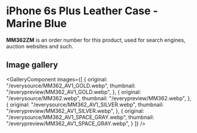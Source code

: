 
# iPhone 6s Plus Leather Case - Marine Blue

<Callout type='info' emoji='👉🏻'>**MM362ZM** is an order number for this product, used for search engines, auction websites and such.</Callout>

## Image gallery

<GalleryComponent
    images={[
      {
        original: "/everysource/MM362_AV1_GOLD.webp",
        thumbnail: "/everypreview/MM362_AV1_GOLD.webp",
      },
      {
        original: "/everysource/MM362.webp",
        thumbnail: "/everypreview/MM362.webp",
      },
      {
        original: "/everysource/MM362_AV1_SILVER.webp",
        thumbnail: "/everypreview/MM362_AV1_SILVER.webp",
      },
      {
        original: "/everysource/MM362_AV1_SPACE_GRAY.webp",
        thumbnail: "/everypreview/MM362_AV1_SPACE_GRAY.webp",
      }
    ]}
  />
